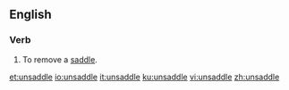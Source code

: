 ==English==

===Verb===
{{en-verb|unsaddles|unsaddling|unsaddled|unsaddled}}

# To remove a [[saddle]].

[[et:unsaddle]]
[[io:unsaddle]]
[[it:unsaddle]]
[[ku:unsaddle]]
[[vi:unsaddle]]
[[zh:unsaddle]]